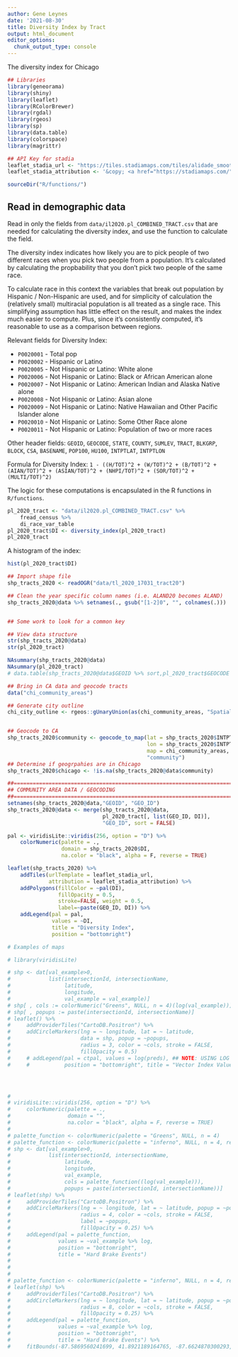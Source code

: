 ```yaml
---
author: Gene Leynes
date: '2021-08-30'
title: Diversity Index by Tract
output: html_document
editor_options: 
  chunk_output_type: console
---
```



The diversity index for Chicago


```r

## Libraries
library(geneorama)
library(shiny)
library(leaflet)
library(RColorBrewer)
library(rgdal)
library(rgeos)
library(sp)
library(data.table)
library(colorspace)
library(magrittr)

## API Key for stadia
leaflet_stadia_url <- "https://tiles.stadiamaps.com/tiles/alidade_smooth_dark/{z}/{x}/{y}{r}.png?apikey={'%s'}" %>% sprintf(., yaml::read_yaml("config/stadia.yaml"))
leaflet_stadia_attribution <- '&copy; <a href="https://stadiamaps.com/">Stadia Maps</a>, &copy; <a href="https://openmaptiles.org/">OpenMapTiles</a> &copy; <a href="http://openstreetmap.org">OpenStreetMap</a> contributors'

sourceDir("R/functions/")
```


## Read in demographic data

Read in only the fields from `data/il2020.pl_COMBINED_TRACT.csv` that are needed for calculating the diversity index, and use the function to calculate the field. 

The diversity index indicates how likely you are to pick people of two different races when you pick two people from a population. It's calculated by calculating the propbability that you don't pick two people of the same race. 

To calculate race in this context the variables that break out population by Hispanic / Non-Hispanic are used, and for simplicity of calculation the (relatively small) multiracial population is all treated as a single race. This simplifying assumption has little effect on the result, and makes the index much easier to compute. Plus, since it's consistently computed, it's reasonable to use as a comparison between regions.

Relevant fields for Diversity Index:
    
 - `P0020001` - Total pop
 - `P0020002` - Hispanic or Latino
 - `P0020005` - Not Hispanic or Latino: White alone
 - `P0020006` - Not Hispanic or Latino:  Black or African American alone 
 - `P0020007` - Not Hispanic or Latino:  American Indian and Alaska Native alone
 - `P0020008` - Not Hispanic or Latino:  Asian alone
 - `P0020009` - Not Hispanic or Latino:  Native Hawaiian and Other Pacific Islander alone
 - `P0020010` - Not Hispanic or Latino:  Some Other Race alone
 - `P0020011` - Not Hispanic or Latino:  Population of two or more races
    
Other header fields: `GEOID`, `GEOCODE`, `STATE`, `COUNTY`, `SUMLEV`, `TRACT`, `BLKGRP`, 
               `BLOCK`, `CSA`, `BASENAME`, `POP100`, `HU100`, 
               `INTPTLAT`, `INTPTLON` 


Formula for Diversity Index: `1 - ((H/TOT)^2 + (W/TOT)^2 + (B/TOT)^2 + (AIAN/TOT)^2 + (ASIAN/TOT)^2 + (NHPI/TOT)^2 + (SOR/TOT)^2 + (MULTI/TOT)^2)`

The logic for these computations is encapsulated in the R functions in `R/functions`. 


```r
pl_2020_tract <- "data/il2020.pl_COMBINED_TRACT.csv" %>% 
    fread_census %>%
    di_race_var_table
pl_2020_tract$DI <- diversity_index(pl_2020_tract)
pl_2020_tract
```

A histogram of the index:

```r
hist(pl_2020_tract$DI)
```



```r
## Import shape file
shp_tracts_2020 <- readOGR("data/tl_2020_17031_tract20")

## Clean the year specific column names (i.e. ALAND20 becomes ALAND)
shp_tracts_2020@data %>% setnames(., gsub("[1-2]0", "", colnames(.)))


## Some work to look for a common key

## View data structure
str(shp_tracts_2020@data)
str(pl_2020_tract)

NAsummary(shp_tracts_2020@data)
NAsummary(pl_2020_tract)
# data.table(shp_tracts_2020@data$GEOID %>% sort,pl_2020_tract$GEOCODE %>% sort)[,list(.N),V1==V2]

## Bring in CA data and geocode tracts
data("chi_community_areas")

## Generate city outline
chi_city_outline <- rgeos::gUnaryUnion(as(chi_community_areas, "SpatialPolygons"))


## Geocode to CA
shp_tracts_2020$community <- geocode_to_map(lat = shp_tracts_2020$INTPTLAT, 
                                            lon = shp_tracts_2020$INTPTLON,
                                            map = chi_community_areas,
                                            "community")
## Determine if geogrpahies are in Chicago
shp_tracts_2020$chicago <- !is.na(shp_tracts_2020@data$community)

##==============================================================================
## COMMUNITY AREA DATA / GEOCODING
##==============================================================================
setnames(shp_tracts_2020@data,"GEOID", "GEO_ID")
shp_tracts_2020@data <- merge(shp_tracts_2020@data,
                              pl_2020_tract[, list(GEO_ID, DI)], 
                              "GEO_ID", sort = FALSE)
```


```r
pal <- viridisLite::viridis(256, option = "D") %>% 
    colorNumeric(palette = ., 
                 domain = shp_tracts_2020$DI,
                 na.color = "black", alpha = F, reverse = TRUE)

leaflet(shp_tracts_2020) %>%
    addTiles(urlTemplate = leaflet_stadia_url,
             attribution = leaflet_stadia_attribution) %>%
    addPolygons(fillColor = ~pal(DI),
                fillOpacity = 0.5, 
                stroke=FALSE, weight = 0.5,
                label=~paste(GEO_ID, DI)) %>%
    addLegend(pal = pal,
              values = ~DI,
              title = "Diversity Index",
              position = "bottomright")
```


```r

# Examples of maps

# library(viridisLite)

# shp <- dat[val_example>0,
#            list(intersectionId, intersectionName,
#                 latitude, 
#                 longitude, 
#                 val_example = val_example)]
# shp[ , cols := colorNumeric("Greens", NULL, n = 4)(log(val_example))]
# shp[ , popups := paste(intersectionId, intersectionName)]
# leaflet() %>%
#     addProviderTiles("CartoDB.Positron") %>%
#     addCircleMarkers(lng = ~ longitude, lat = ~ latitude, 
#                      data = shp, popup = ~popups,
#                      radius = 3, color = ~cols, stroke = FALSE, 
#                      fillOpacity = 0.5) 
#     # addLegend(pal = ctpal, values = log(preds), ## NOTE: USING LOG VALUES
#     #           position = "bottomright", title = "Vector Index Values")




# 
# viridisLite::viridis(256, option = "D") %>% 
#     colorNumeric(palette = ., 
#                  domain = "",
#                  na.color = "black", alpha = F, reverse = TRUE)
# 
# palette_function <- colorNumeric(palette = "Greens", NULL, n = 4)
# palette_function <- colorNumeric(palette = "inferno", NULL, n = 4, reverse = T)
# shp <- dat[val_example>0,
#            list(intersectionId, intersectionName,
#                 latitude, 
#                 longitude, 
#                 val_example,
#                 cols = palette_function((log(val_example))),
#                 popups = paste(intersectionId, intersectionName))]
# leaflet(shp) %>%
#     addProviderTiles("CartoDB.Positron") %>%
#     addCircleMarkers(lng = ~ longitude, lat = ~ latitude, popup = ~popups,
#                      radius = 4, color = ~cols, stroke = FALSE, 
#                      label = ~popups,
#                      fillOpacity = 0.25) %>% 
#     addLegend(pal = palette_function,
#               values = ~val_example %>% log,
#               position = "bottomright",
#               title = "Hard Brake Events")
# 
# 
# 
# palette_function <- colorNumeric(palette = "inferno", NULL, n = 4, reverse = T)
# leaflet(shp) %>%
#     addProviderTiles("CartoDB.Positron") %>%
#     addCircleMarkers(lng = ~ longitude, lat = ~ latitude, popup = ~popups,
#                      radius = 8, color = ~cols, stroke = FALSE, 
#                      fillOpacity = 0.25) %>% 
#     addLegend(pal = palette_function,
#               values = ~val_example %>% log,
#               position = "bottomright",
#               title = "Hard Brake Events") %>% 
#     fitBounds(-87.5869560241699, 41.8921189164765, -87.6624870300293, 41.8665567412712)
```

